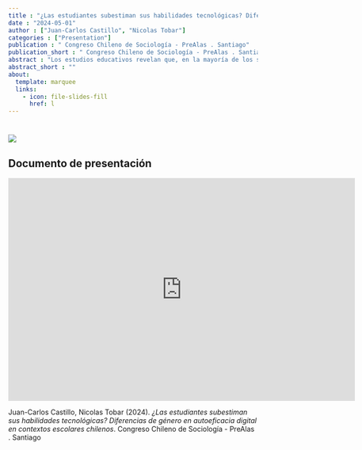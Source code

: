 ```yaml
---
title : "¿Las estudiantes subestiman sus habilidades tecnológicas? Diferencias de género en autoeficacia digital en contextos escolares chilenos"
date : "2024-05-01"
author : ["Juan-Carlos Castillo", "Nicolas Tobar"]
categories : ["Presentation"]
publication : " Congreso Chileno de Sociología - PreAlas . Santiago"
publication_short : " Congreso Chileno de Sociología - PreAlas . Santiago"
abstract : "Los estudios educativos revelan que, en la mayoría de los sistemas escolares secundarios, los estudiantes varones manifiestan sistemáticamente una mayor autoeficacia tecnológica que sus homólogas femeninas. Pero, paradójicamente, los datos demuestran que las alumnas obtienen puntuaciones significativamente más altas en las pruebas estandarizadas internacionales de informática. En este estudio, argumentamos que la composición de género en las aulas podría desempeñar un efecto relevante en la autoeficacia tecnológica de las estudiantes mujeres, ya que estudios previos sugieren que los colegios con una mayor composición femenina animan a las chicas a seguir carreras vinculadas a la tecnología. En los análisis, estimamos una serie de modelos multinivel (efectos aleatorios) utilizando datos de la base de datos chilena ICILS 2018 (que comprende 178 escuelas y 3092 estudiantes). Nuestros resultados sugieren que las mujeres muestran una menor autoeficacia para el uso de ce aplicaciones avanzadas tecnológicas avanzadas, sin embargo, la proporción de alumnas del colegio tuvo un efecto de interacción negativo significativo sobre la autoeficacia de las alumnas. Contrariamente a nuestra hipótesis inicial, las alumnas muestran menos confianza en sí mismas cuando están rodeadas de más compañeras de su propio género. Esto contradice la intuición generalizada de que las mujeres se sienten más seguras en contextos de aprendizaje STEM cuando están rodeadas de compañeras de su mismo sexo."
abstract_short : ""
about:
  template: marquee
  links:
    - icon: file-slides-fill
      href: l
---
```

# ![](/images/congsocio2024nudos.png)

## Documento de presentación

<iframe width="700"  height="450" src="https://nudos.quarto.pub/prealas-2024/#/las-estudiantes-subestiman-sus-habilidades-tecnológicas" title="Quarto presentation" frameborder="0" allow="accelerometer; autoplay; clipboard-write; encrypted-media; gyroscope; picture-in-picture" allowfullscreen></iframe>


::: {.callout-note title="How to cite this work"}

Juan-Carlos Castillo, Nicolas Tobar (2024). *¿Las estudiantes subestiman sus habilidades tecnológicas? Diferencias de género en autoeficacia digital en contextos escolares chilenos*.  Congreso Chileno de Sociología - PreAlas . Santiago

:::

